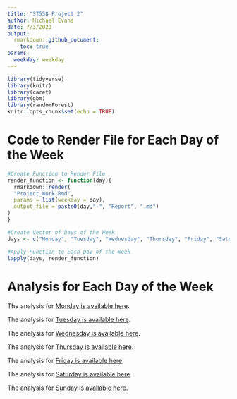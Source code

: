 ```yaml
---
title: "ST558 Project 2"
author: Michael Evans
date: 7/3/2020
output: 
  rmarkdown::github_document:
    toc: true
params:
  weekday: weekday
---
```


```r
library(tidyverse)
library(knitr)
library(caret)
library(gbm)
library(randomForest)
knitr::opts_chunk$set(echo = TRUE)
```

# Code to Render File for Each Day of the Week

```r
#Create Function to Render File
render_function <- function(day){
  rmarkdown::render(
  "Project_Work.Rmd", 
  params = list(weekday = day),
  output_file = paste0(day,"-", "Report", ".md")
)
}

#Create Vector of Days of the Week
days <- c("Monday", "Tuesday", "Wednesday", "Thursday", "Friday", "Saturday", "Sunday")

#Apply Function to Each Day of the Week
lapply(days, render_function)
```

# Analysis for Each Day of the Week

The analysis for [Monday is available here](Monday-Report.md).

The analysis for [Tuesday is available here](Tuesday-Report.md).

The analysis for [Wednesday is available here](Wednesday-Report.md).

The analysis for [Thursday is available here](Thursday-Report.md).

The analysis for [Friday is available here](Friday-Report.md).

The analysis for [Saturday is available here](Saturday-Report.md).

The analysis for [Sunday is available here](Sunday-Report.md).
